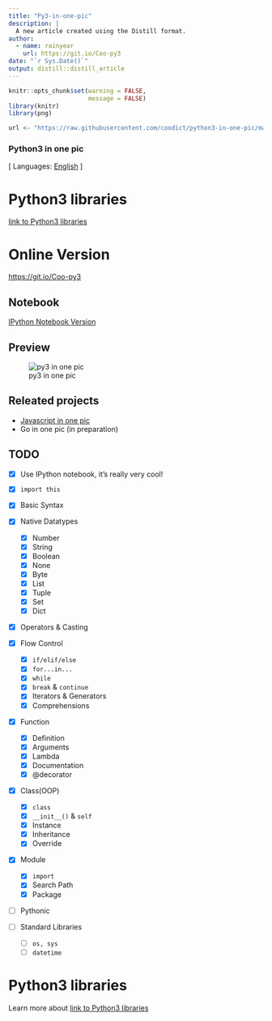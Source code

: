 ```yaml
---
title: "Py3-in-one-pic"
description: |
  A new article created using the Distill format.
author:
  - name: rainyear 
    url: https://git.io/Coo-py3
date: "`r Sys.Date()`"
output: distill::distill_article
---
```


```r
knitr::opts_chunk$set(warning = FALSE, 
                      message = FALSE)
library(knitr)
library(png)

url <- "https://raw.githubusercontent.com/coodict/python3-in-one-pic/master/py3%20in%20one%20pic.png"
```

### Python3 in one pic

[ Languages: [English](README.md) ]

# Python3 libraries
[link to Python3 libraries](https://docs.python.org/3/library/stdtypes.html#str.startswith)

# Online Version

[https://git.io/Coo-py3](https://git.io/Coo-py3)

## Notebook

[IPython Notebook Version](https://github.com/coodict/python3-in-one-pic/blob/master/notebooks/py3-in-one-pic.ipynb)

## Preview

![py3 in one pic](https://raw.githubusercontent.com/coodict/python3-in-one-pic/master/py3%20in%20one%20pic.png)

## Releated projects

* [Javascript in one pic](https://github.com/coodict/javascript-in-one-pic)
* Go in one pic (in preparation)

## TODO
- [X] Use IPython notebook, it's really very cool!

- [X] `import this`
- [X] Basic Syntax
- [X] Native Datatypes
  - [X] Number
  - [X] String
  - [X] Boolean
  - [X] None
  - [X] Byte
  - [X] List
  - [X] Tuple
  - [X] Set
  - [X] Dict
- [X] Operators & Casting
- [X] Flow Control
  - [X] `if/elif/else`
  - [X] `for...in...`
  - [X] `while`
  - [X] `break` & `continue`
  - [X] Iterators & Generators
  - [X] Comprehensions
- [X] Function
  - [X] Definition
  - [X] Arguments
  - [X] Lambda
  - [X] Documentation
  - [X] @decorator
- [X] Class(OOP)
  - [X] `class`
  - [X] `__init__()` & `self`
  - [X] Instance
  - [X] Inheritance
  - [X] Override
- [X] Module
  - [X] `import`
  - [X] Search Path
  - [X] Package
- [ ] Pythonic
- [ ] Standard Libraries
  - [ ] `os, sys`
  - [ ] `datetime`

# Python3 libraries

Learn more about
[link to Python3 libraries](https://docs.python.org/3/library/stdtypes.html#str.startswith)





